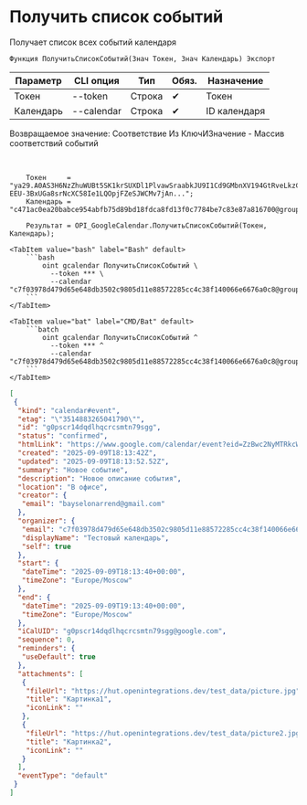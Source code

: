 ﻿---
sidebar_position: 2
description: Получить список событий и другие функции для работы с Google Calendar в Открытом пакете интеграций - бесплатной open-source библиотеке интеграций для 1С:Предприятие 8, OneScript и CLI
keywords: [1C, 1С, 1С:Предприятие, 1С:Предприятие 8.3, API, Интеграция, Сервисы, Обмен, OneScript, CLI, Google Calendar]
---


# Получить список событий
 Получает список всех событий календаря



`Функция ПолучитьСписокСобытий(Знач Токен, Знач Календарь) Экспорт`

  | Параметр | CLI опция | Тип | Обяз. | Назначение |
  |-|-|-|-|-|
  | Токен | --token | Строка | &#x2714; | Токен |
  | Календарь | --calendar | Строка | &#x2714; | ID календаря |

  
  Возвращаемое значение:   Соответствие Из КлючИЗначение - Массив соответствий событий

<br/>




```bsl title="Пример использования для 1С:Предприятие/OneScript"
    Токен     = "ya29.A0AS3H6NzZhuWUBt5SK1krSUXDl1PlvawSraabkJU9I1Cd9GMbnXV194GtRveLkzC4TFqpg8CjFqwe1CqV-EEU-3BxUGa8srNcXC58Ie1LQOpjFZeSJWCMv7jAn...";
    Календарь = "c471ac0ea20babce954abfb75d89bd18fdca8fd13f0c7784be7c83e87a816700@group.calendar.google.com";

    Результат = OPI_GoogleCalendar.ПолучитьСписокСобытий(Токен, Календарь);
```
    

 <Tabs>
  
    <TabItem value="bash" label="Bash" default>
        ```bash
            oint gcalendar ПолучитьСписокСобытий \
              --token *** \
              --calendar "c7f03978d479d65e648db3502c9805d11e88572285cc4c38f140066e6676a0c8@group.calendar.google.com"
        ```
    </TabItem>
  
    <TabItem value="bat" label="CMD/Bat" default>
        ```batch
            oint gcalendar ПолучитьСписокСобытий ^
              --token *** ^
              --calendar "c7f03978d479d65e648db3502c9805d11e88572285cc4c38f140066e6676a0c8@group.calendar.google.com"
        ```
    </TabItem>
</Tabs>


```json title="Результат"
[
 {
  "kind": "calendar#event",
  "etag": "\"3514883265041790\"",
  "id": "g0pscr14dqdlhqcrcsmtn79sgg",
  "status": "confirmed",
  "htmlLink": "https://www.google.com/calendar/event?eid=ZzBwc2NyMTRkcWRsaHFjcmNzbXRuNzlzZ2cgYzdmMDM5NzhkNDc5ZDY1ZTY0OGRiMzUwMmM5ODA1ZDExZTg4NTcyMjg1Y2M0YzM4ZjE0MDA2NmU2Njc2YTBjOEBn",
  "created": "2025-09-09T18:13:42Z",
  "updated": "2025-09-09T18:13:52.52Z",
  "summary": "Новое событие",
  "description": "Новое описание события",
  "location": "В офисе",
  "creator": {
   "email": "bayselonarrend@gmail.com"
  },
  "organizer": {
   "email": "c7f03978d479d65e648db3502c9805d11e88572285cc4c38f140066e6676a0c8@group.calendar.google.com",
   "displayName": "Тестовый календарь",
   "self": true
  },
  "start": {
   "dateTime": "2025-09-09T18:13:40+00:00",
   "timeZone": "Europe/Moscow"
  },
  "end": {
   "dateTime": "2025-09-09T19:13:40+00:00",
   "timeZone": "Europe/Moscow"
  },
  "iCalUID": "g0pscr14dqdlhqcrcsmtn79sgg@google.com",
  "sequence": 0,
  "reminders": {
   "useDefault": true
  },
  "attachments": [
   {
    "fileUrl": "https://hut.openintegrations.dev/test_data/picture.jpg",
    "title": "Картинка1",
    "iconLink": ""
   },
   {
    "fileUrl": "https://hut.openintegrations.dev/test_data/picture2.jpg",
    "title": "Картинка2",
    "iconLink": ""
   }
  ],
  "eventType": "default"
 }
]
```
